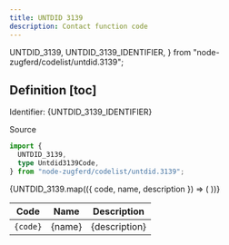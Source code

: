 ```yaml
---
title: UNTDID 3139
description: Contact function code
---
```


  UNTDID_3139,
  UNTDID_3139_IDENTIFIER,
} from "node-zugferd/codelist/untdid.3139";

## Definition [toc]

Identifier: <span className="text-fd-muted-foreground">{UNTDID_3139_IDENTIFIER}</span>

<div className="w-fit">
  <Link
    href="https://service.unece.org/trade/untdid/d17a/tred/tred3139.htm"
    target="_blank"
  >
    Source
  </Link>
</div>

```ts
import {
  UNTDID_3139,
  type Untdid3139Code,
} from "node-zugferd/codelist/untdid.3139";
```

<table>
  <thead>
    <tr>
      <th>Code</th>
      <th>Name</th>
      <th>Description</th>
    </tr>
  </thead>
  <tbody>
    {UNTDID_3139.map(({ code, name, description }) => (
      <tr key={code}>
        <td className="text-center">
          <code>{code}</code>
        </td>
        <td>{name}</td>
        <td>{description}</td>
      </tr>
    ))}
  </tbody>
</table>
